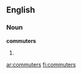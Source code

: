 ==English==

===Noun===
'''commuters'''

# {{plural of|[[commuter]]}}

[[ar:commuters]]
[[fi:commuters]]